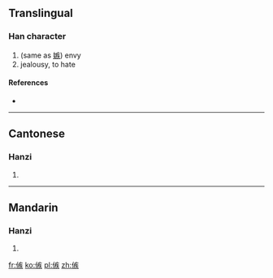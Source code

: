 ==Translingual==

===Han character===
{{Han char|rn=9|rad=人|as=10|sn=12|four=|canj=人大人大 (OKOK)}}

# (same as [[嫉]]) envy
# jealousy, to hate

====References====
* {{Han ref|kx=0113.030|hdz=10205.010|uh=3475|ud=13429}}

----

==Cantonese==

===Hanzi===
{{yue-hanzi|jyut=[[zat6]]|y=jat6}}

# {{defn|lang=yue|sort=人10}}

----

==Mandarin==

===Hanzi===
{{cmn-hanzi|pin=[[hàn]] ([[han4]]), [[jí]] ([[ji2]]), [[jié]] ([[jie2]]), [[zhǎ]] ([[zha3]]), [[zí]] ([[zi2]])|wg=han<sup>4</sup>, chi<sup>2</sup>, chieh<sup>2</sup>, cha<sup>3</sup>, tzu<sup>2</sup>}}

# {{defn|lang=cmn|sort=人10}}

[[fr:㑵]]
[[ko:㑵]]
[[pl:㑵]]
[[zh:㑵]]